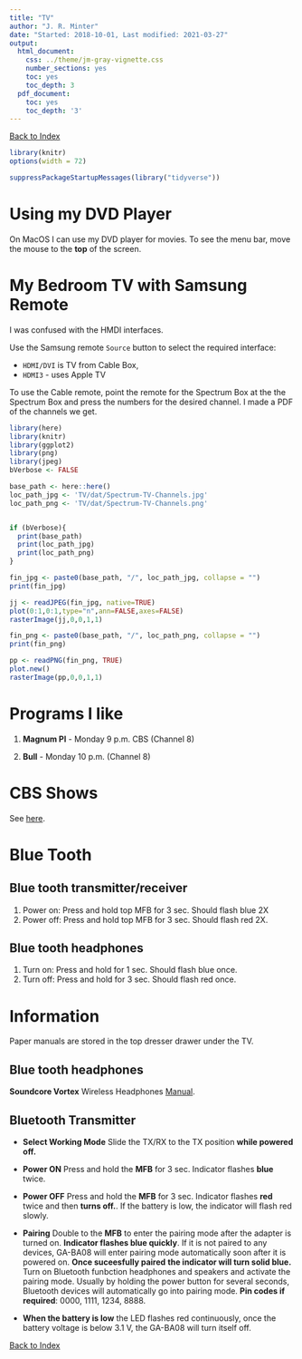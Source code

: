 ```yaml
---
title: "TV"
author: "J. R. Minter"
date: "Started: 2018-10-01, Last modified: 2021-03-27"
output:
  html_document:
    css: ../theme/jm-gray-vignette.css
    number_sections: yes
    toc: yes
    toc_depth: 3
  pdf_document:
    toc: yes
    toc_depth: '3'
---
```


[Back to Index](../README.html)

```r
library(knitr)
options(width = 72)

suppressPackageStartupMessages(library("tidyverse"))
```

# Using my DVD Player

On MacOS I can use my DVD player for movies. To see the menu bar, move the
mouse to the **top** of the screen.


# My Bedroom TV with Samsung Remote

I was confused with the HMDI interfaces.

Use the Samsung remote `Source` button to select the required interface:

- `HDMI/DVI` is TV from Cable Box,
- `HDMI3` - uses Apple TV

To use the Cable remote, point the remote for the Spectrum Box at the
the Spectrum Box and press the numbers for the desired channel.
I made a PDF of the channels we get.

```r
library(here)
library(knitr)
library(ggplot2)
library(png)
library(jpeg)
bVerbose <- FALSE

base_path <- here::here()
loc_path_jpg <- 'TV/dat/Spectrum-TV-Channels.jpg'
loc_path_png <- 'TV/dat/Spectrum-TV-Channels.png'


if (bVerbose){
  print(base_path)
  print(loc_path_jpg)
  print(loc_path_png)
}

fin_jpg <- paste0(base_path, "/", loc_path_jpg, collapse = "")
print(fin_jpg)


```

```r


jj <- readJPEG(fin_jpg, native=TRUE)
plot(0:1,0:1,type="n",ann=FALSE,axes=FALSE)
rasterImage(jj,0,0,1,1)

```

```r

fin_png <- paste0(base_path, "/", loc_path_png, collapse = "")
print(fin_png)

```

```r
pp <- readPNG(fin_png, TRUE)
plot.new() 
rasterImage(pp,0,0,1,1)
```



# Programs I like

1. **Magnum PI** - Monday 9 p.m. CBS (Channel 8)

2. **Bull** - Monday 10 p.m. (Channel 8)

# CBS Shows

See [here](https://www.cbs.com/shows/).


# Blue Tooth

## Blue tooth transmitter/receiver

1. Power on: Press and hold top MFB for 3 sec. Should flash blue 2X
2. Power off: Press and hold top MFB for 3 sec. Should flash red 2X.

## Blue tooth headphones

1. Turn on:  Press and hold for 1 sec. Should flash blue once.
2. Turn off: Press and hold for 3 sec. Should flash red once.

# Information

Paper manuals are stored in the top dresser drawer under the TV. 

## Blue tooth headphones

**Soundcore Vortex** Wireless Headphones
[Manual](./dat/A3031-english.pdf).

## Bluetooth Transmitter

- **Select Working Mode** Slide the TX/RX to the TX position
**while powered off.**

- **Power ON** Press and hold the **MFB** for 3 sec. Indicator flashes
**blue** twice.

- **Power OFF** Press and hold the **MFB** for 3 sec. Indicator flashes
**red** twice and then **turns off.**.  If the battery is low, the
indicator will flash red slowly.

- **Pairing** Double to the **MFB** to enter the pairing mode after
the adapter is turned on. **Indicator flashes blue quickly**. 
If it is not paired to any devices, GA-BA08 will enter pairing mode
automatically soon after it is powered on. **Once suceesfully paired**
**the indicator will turn solid blue.** Turn on Bluetooth funbction 
headphones and speakers and activate the pairing mode. Usually by
holding the power button for several seconds, Bluetooth devices will
automatically go into pairing mode. **Pin codes if required**: 0000,
1111, 1234, 8888.

- **When the battery is low** the LED flashes red continuously, once the
battery voltage is below 3.1 V, the GA-BA08 will turn itself off.




[Back to Index](../README.html)

